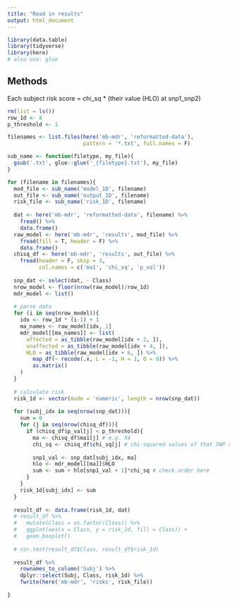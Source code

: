 ```yaml
---
title: "Read in results"
output: html_document
---
```


```r
library(data.table)
library(tidyverse)
library(here)
# also use: glue
```

## Methods
Each subject risk score = chi_sq * (their value (HLO) at snp1_snp2)

```r
rm(list = ls())
row_1d <- 8
p_threshold <- 1

filenames <- list.files(here('mb-mdr', 'reformatted-data'), 
                        pattern = '*.txt', full.names = F)

sub_name <- function(filetype, my_file){
  gsub('.txt', glue::glue('_{filetype}.txt'), my_file)
}

for (filename in filenames){
  mod_file <- sub_name('model_1D', filename)
  out_file <- sub_name('output_1D', filename)
  risk_file <- sub_name('risk_1D', filename)
  
  dat <- here('mb-mdr', 'reformatted-data', filename) %>% 
    fread() %>% 
    data.frame()
  raw_model <- here('mb-mdr', 'results', mod_file) %>%
    fread(fill = T, header = F) %>%
    data.frame()
  chisq_df <- here('mb-mdr', 'results', out_file) %>%
    fread(header = F, skip = 3, 
          col.names = c('ma1', 'chi_sq', 'p_val'))
  
  snp_dat <- select(dat, - Class)
  nrow_model <- floor(nrow(raw_model)/row_1d)
  mdr_model <- list()
  
  # parse data
  for (i in seq(nrow_model)){
    idx <- row_1d * (i-1) + 1
    ma_names <- raw_model[idx, 1]
    mdr_model[[ma_names]] <- list(
      affected = as_tibble(raw_model[idx + 2, ]),
      unaffected = as_tibble(raw_model[idx + 4, ]),
      HLO = as_tibble(raw_model[idx + 6, ]) %>%
        map_df(~ recode(.x, L = -1, H = 1, O = 0)) %>%
        as.matrix()
    )
  }
  
  # calculate risk
  risk_1d <- vector(mode = 'numeric', length = nrow(snp_dat))
  
  for (subj_idx in seq(nrow(snp_dat))){
    sum = 0
    for (j in seq(nrow(chisq_df))){
      if (chisq_df$p_val[j] < p_threshold){
        ma <- chisq_df$ma1[j] # e.g. X4
        chi_sq <- chisq_df$chi_sq[j] # chi-squared values of that SNP comb
        
        snp1_val <- snp_dat[subj_idx, ma]
        hlo <- mdr_model[[ma]]$HLO
        sum <- sum + hlo[snp1_val + 1]*chi_sq # check order here
      }
    }
    risk_1d[subj_idx] <- sum
  }
  
  result_df <- data.frame(risk_1d, dat) 
  # result_df %>%
  #   mutate(Class = as.factor(Class)) %>%
  #   ggplot(aes(x = Class, y = risk_1d, fill = Class)) +
  #   geom_boxplot()
  
  # cor.test(result_df$Class, result_df$risk_1d)
  
  result_df %>% 
    rownames_to_column('Subj') %>%
    dplyr::select(Subj, Class, risk_1d) %>%
    fwrite(here('mb-mdr', 'risks', risk_file))
  
}
```

